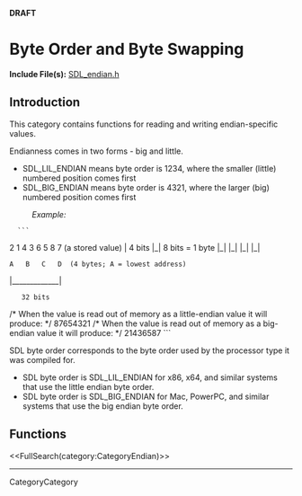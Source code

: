 <!-- #master-page:CategoryTemplate -->
<!-- #master-date:Unknown-Date -->
<!-- format wiki -->
<!-- language en -->
'''DRAFT'''

= Byte Order and Byte Swapping =

'''Include File(s):'''  [http://hg.libsdl.org/SDL/file/68dfd6df47da/include/SDL_endian.h SDL_endian.h]


== Introduction ==
This category contains functions for reading and writing endian-specific values.

Endianness comes in two forms - big and little.  
* SDL_LIL_ENDIAN means byte order is 1234, where the smaller (little) numbered position comes first
* SDL_BIG_ENDIAN means byte order is 4321, where the larger (big) numbered position comes first

: ''Example:''
   ```
2 1 4 3 6 5 8 7   (a stored value)
|
4 bits
|_|
8 bits = 1 byte
|_| |_| |_| |_|
 A   B   C   D  (4 bytes; A = lowest address)
|_____________|
    32 bits

/* When the value is read out of memory as a little-endian value it will produce: */
87654321
/* When the value is read out of memory as a big-endian value it will produce: */
21436587
```



SDL byte order corresponds to the byte order used by the processor type it was compiled for.
* SDL byte order is SDL_LIL_ENDIAN for x86, x64, and similar systems that use the little endian byte order.
* SDL byte order is SDL_BIG_ENDIAN for Mac, PowerPC, and similar systems that use the big endian byte order.


== Functions ==

<<FullSearch(category:CategoryEndian)>>

----
CategoryCategory

